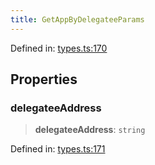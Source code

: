 ```yaml
---
title: GetAppByDelegateeParams
---
```


Defined in: [types.ts:170](https://github.com/LIT-Protocol/Vincent/blob/73da7c01d4eb076a0ff8650f85c7adf29f486588/packages/libs/contracts-sdk/src/types.ts#L170)

## Properties

### delegateeAddress

> **delegateeAddress**: `string`

Defined in: [types.ts:171](https://github.com/LIT-Protocol/Vincent/blob/73da7c01d4eb076a0ff8650f85c7adf29f486588/packages/libs/contracts-sdk/src/types.ts#L171)
